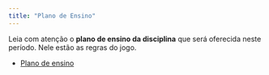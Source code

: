 ```yaml
---
title: "Plano de Ensino"
---
```


Leia com atenção o **plano de ensino da disciplina** que será oferecida neste período. Nele estão as regras do jogo.

-   [Plano de ensino](https://github.com/tiagomartin/est022/blob/main/documentos/Plano%20de%20Ensino%20multivariada%202%202025-1.pdf)
